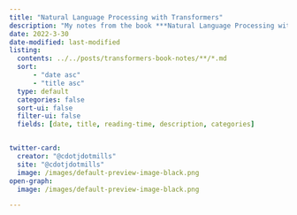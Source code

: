 ```yaml
---
title: "Natural Language Processing with Transformers"
description: "My notes from the book ***Natural Language Processing with Transformers: Building Language Applications with Hugging Face*** by **Lewis Tunstall**, **Leandro von Werra**, and **Thomas Wolf**."
date: 2022-3-30
date-modified: last-modified
listing:
  contents: ../../posts/transformers-book-notes/**/*.md
  sort: 
      - "date asc"
      - "title asc"
  type: default
  categories: false
  sort-ui: false
  filter-ui: false
  fields: [date, title, reading-time, description, categories]


twitter-card:
  creator: "@cdotjdotmills"
  site: "@cdotjdotmills"
  image: /images/default-preview-image-black.png
open-graph:
  image: /images/default-preview-image-black.png

---
```

